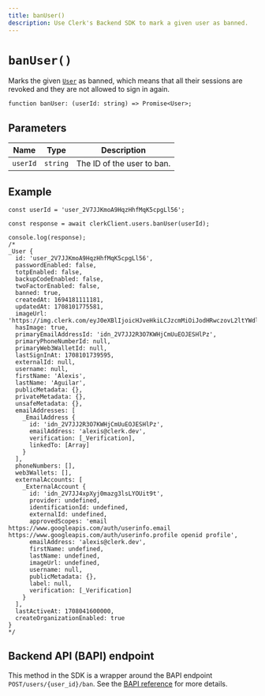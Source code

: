 ```yaml
---
title: banUser()
description: Use Clerk's Backend SDK to mark a given user as banned.
---
```


# `banUser()`

Marks the given [`User`](/docs/references/backend/types/backend-user) as banned, which means that all their sessions are revoked and they are not allowed to sign in again.

```tsx
function banUser: (userId: string) => Promise<User>;
```

## Parameters

| Name | Type | Description |
| --- | --- | --- |
| `userId` | `string` | The ID of the user to ban. |

## Example

```tsx {13}
const userId = 'user_2V7JJKmoA9HqzHhfMqK5cpgLl56';

const response = await clerkClient.users.banUser(userId);

console.log(response);
/*
_User {
  id: 'user_2V7JJKmoA9HqzHhfMqK5cpgLl56',
  passwordEnabled: false,
  totpEnabled: false,
  backupCodeEnabled: false,
  twoFactorEnabled: false,
  banned: true,
  createdAt: 1694181111181,
  updatedAt: 1708101775581,
  imageUrl: 'https://img.clerk.com/eyJ0eXBlIjoicHJveHkiLCJzcmMiOiJodHRwczovL2ltYWdlcy5jbGVyay5kZXYvb2F1dGhfZ29vZ2xlL2ltZ18yVjdKSkhvdXlnbDNLRXRaUjlRRlFNbnVDU2cuanBlZyJ9',
  hasImage: true,
  primaryEmailAddressId: 'idn_2V7JJ2R3O7KWHjCmUuEOJESHlPz',
  primaryPhoneNumberId: null,
  primaryWeb3WalletId: null,
  lastSignInAt: 1708101739595,
  externalId: null,
  username: null,
  firstName: 'Alexis',
  lastName: 'Aguilar',
  publicMetadata: {},
  privateMetadata: {},
  unsafeMetadata: {},
  emailAddresses: [
    _EmailAddress {
      id: 'idn_2V7JJ2R3O7KWHjCmUuEOJESHlPz',
      emailAddress: 'alexis@clerk.dev',
      verification: [_Verification],
      linkedTo: [Array]
    }
  ],
  phoneNumbers: [],
  web3Wallets: [],
  externalAccounts: [
    _ExternalAccount {
      id: 'idn_2V7JJ4xpXyj0mazg3lsLYOUit9t',
      provider: undefined,
      identificationId: undefined,
      externalId: undefined,
      approvedScopes: 'email https://www.googleapis.com/auth/userinfo.email https://www.googleapis.com/auth/userinfo.profile openid profile',
      emailAddress: 'alexis@clerk.dev',
      firstName: undefined,
      lastName: undefined,
      imageUrl: undefined,
      username: null,
      publicMetadata: {},
      label: null,
      verification: [_Verification]
    }
  ],
  lastActiveAt: 1708041600000,
  createOrganizationEnabled: true
}
*/
```

## Backend API (BAPI) endpoint

This method in the SDK is a wrapper around the BAPI endpoint `POST/users/{user_id}/ban`. See the [BAPI reference](https://clerk.com/docs/reference/backend-api/tag/Users#operation/BanUser) for more details.

